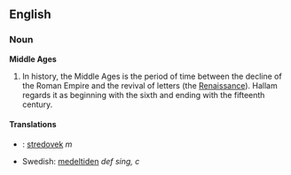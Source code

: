 ==English==
===Noun===
'''Middle Ages'''

#In history, the Middle Ages is the period of time between the decline of the Roman Empire and the revival of letters (the [[Renaissance]]). Hallam regards it as beginning with the sixth and ending with the fifteenth century.

====Translations====
*{{sk}}: [[stredovek]] ''m''
*Swedish: [[medeltiden]] ''def sing, c''